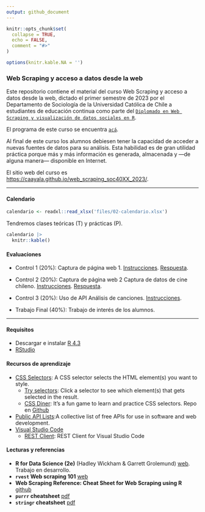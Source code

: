 ```yaml
---
output: github_document
---
```


<!-- README.md is generated from README.Rmd. Please edit that file -->

```r
knitr::opts_chunk$set(
  collapse = TRUE,
  echo = FALSE,
  comment = "#>"
)

options(knitr.kable.NA = '')
```

### Web Scraping y acceso a datos desde la web

<!-- badges: start -->
<!-- badges: end -->

Este repositorio contiene el material del curso Web Scraping y acceso a datos desde la web, 
dictado el primer semestre de 2023 por el Departamento de Sociología de la Universidad Católica de Chile a estudiantes de educación continua como parte del [`Diplomado en Web Scraping y visualización de datos sociales en R`][dip_R]. 

El programa de este curso se encuentra [`acá`](files/01-programa.pdf).

[dip_R]: https://educacioncontinua.uc.cl/programas/webscraping-y-acceso-a-datos-desde-la-web/

Al final de este curso los alumnos debiesen tener la capacidad de acceder a nuevas fuentes de datos para su análisis. Esta habilidad es de gran utilidad práctica porque más y más información es generada, almacenada y ---de alguna manera--- disponible en Internet.

El sitio web del curso es <https://caayala.github.io/web_scraping_soc40XX_2023/>.

---

#### Calendario

```r
calendario <- readxl::read_xlsx('files/02-calendario.xlsx')
```

Tendremos clases teóricas (T) y prácticas (P).

```r
calendario |> 
  knitr::kable()
```

#### Evaluaciones 

- Control 1 (20%): Captura de página web 1. 
[Instrucciones](./homework/c_1). 
[Respuesta](./homework/c_1_answers.pdf).
- Control 2 (20%): Captura de página web 2
Captura de datos de cine chileno.
[Instrucciones](./homework/c_2). 
[Respuesta](./homework/c_2_answers.pdf).
- Control 3 (20%): Uso de API
Análisis de canciones.
[Instrucciones](./homework/c_3).
<!-- [Respuesta](./homework/c_3_answers.pdf) -->

- Trabajo Final (40%): Trabajo de interés de los alumnos.

---

#### Requisitos

- Descargar e instalar [R 4.3](https://cran.r-project.org)
- [RStudio](https://posit.co/downloads/) 


#### Recursos de aprendizaje

- [CSS Selectors](https://www.w3schools.com/css/css_selectors.asp): A CSS selector selects the HTML element(s) you want to style.
  - [Try selectors](https://www.w3schools.com/CSSref/trysel.php): Click a selector to see which element(s) that gets selected in the result.
  - [CSS Diner](https://flukeout.github.io): It's a fun game to learn and practice CSS selectors. Repo en [Github](https://github.com/flukeout/css-diner)
- [Public API Lists](https://github.com/public-api-lists/public-api-lists):A collective list of free APIs for use in software and web development.
- [Visual Studio Code](https://code.visualstudio.com)
    - [REST Client](https://marketplace.visualstudio.com/items?itemName=humao.rest-client): REST Client for Visual Studio Code


#### Lecturas y referencias
	
- **R for Data Science (2e)** (Hadley Wickham & Garrett Grolemund) [web](https://r4ds.hadley.nz/index.html). Trabajo en desarrollo.
- **`rvest` Web scraping 101** [web](https://rvest.tidyverse.org/articles/rvest.html)
- **Web Scraping Reference: Cheat Sheet for Web Scraping using R** [github](https://github.com/yusuzech/r-web-scraping-cheat-sheet)
- **`purrr` cheatsheet** [pdf](https://raw.githubusercontent.com/rstudio/cheatsheets/main/purrr.pdf)
- **`stringr` cheatsheet** [pdf](https://raw.githubusercontent.com/rstudio/cheatsheets/main/strings.pdf) 
